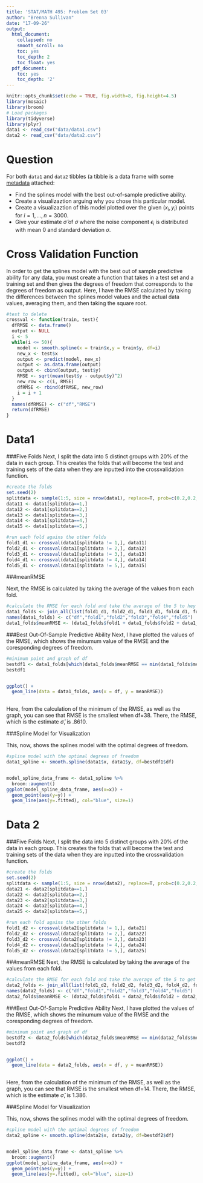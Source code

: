 ```yaml
---
title: 'STAT/MATH 495: Problem Set 03'
author: "Brenna Sullivan"
date: "17-09-26"
output:
  html_document:
    collapsed: no
    smooth_scroll: no
    toc: yes
    toc_depth: 2
    toc_float: yes
  pdf_document:
    toc: yes
    toc_depth: '2'
---
```


```r
knitr::opts_chunk$set(echo = TRUE, fig.width=8, fig.height=4.5)
library(mosaic)
library(broom)
# Load packages
library(tidyverse)
library(plyr)
data1 <- read_csv("data/data1.csv")
data2 <- read_csv("data/data2.csv")
```


# Question

For both `data1` and `data2` tibbles (a tibble is a data frame with some
[metadata](https://blog.rstudio.com/2016/03/24/tibble-1-0-0#tibbles-vs-data-frames) attached:

* Find the splines model with the best out-of-sample predictive ability.
* Create a visualizaztion arguing why you chose this particular model.
* Create a visualizaztion of this model plotted over the given $(x_i, y_i)$ points for $i=1,\ldots,n=3000$.
* Give your estimate $\widehat{\sigma}$ of $\sigma$ where the noise component $\epsilon_i$ is distributed with mean 0 and  standard deviation $\sigma$.


# Cross Validation Function

In order to get the splines model with the best out of sample predictive ability for any data, you must create a function that takes in a test set and a training set and then gives the degrees of freedom that corresponds to the degrees of freedom as output.  Here, I have the RMSE calculated by taking the differences between the splines model values and the actual data values, averaging them, and then taking the square root.
```r
#test to delete
crossval <- function(train, test){
  dfRMSE <- data.frame()
  output <- NULL
  i <- 5
  while(i <= 50){
    model <- smooth.spline(x = train$x,y = train$y, df=i)
    new_x <- test$x
    output <- predict(model, new_x)
    output <- as.data.frame(output)
    output <- cbind(output, test$y)
    RMSE <- sqrt(mean(test$y - output$y)^2)
    new_row <- c(i, RMSE)
    dfRMSE <- rbind(dfRMSE, new_row)
    i = i + 1
  }
  names(dfRMSE) <- c("df","RMSE")
  return(dfRMSE)
}
```


# Data1

###Five Folds
Next, I split the data into 5 distinct groups with 20% of the data in each group.  This creates the folds that will become the test and training sets of the data when they are inputted into the crossvalidation function.
```r
#create the folds
set.seed(2)
splitdata <- sample(1:5, size = nrow(data1), replace=T, prob=c(0.2,0.2,0.2,0.2,0.2))
data11 <- data1[splitdata==1,]
data12 <- data1[splitdata==2,]
data13 <- data1[splitdata==3,]
data14 <- data1[splitdata==4,]
data15 <- data1[splitdata==5,]

#run each fold agains the other folds
fold1_d1 <- crossval(data1[splitdata != 1,], data11)
fold2_d1 <- crossval(data1[splitdata != 2,], data12)
fold3_d1 <- crossval(data1[splitdata != 3,], data13)
fold4_d1 <- crossval(data1[splitdata != 4,], data14)
fold5_d1 <- crossval(data1[splitdata != 5,], data15)
```

###meanRMSE

Next, the RMSE is calculated by taking the average of the values from each fold.
```r
#calculate the RMSE for each fold and take the average of the 5 to hey meanRMSE
data1_folds <- join_all(list(fold1_d1, fold2_d1, fold3_d1, fold4_d1, fold5_d1), by = "df")
names(data1_folds) <- c("df","fold1","fold2","fold3","fold4","fold5")
data1_folds$meanRMSE <- (data1_folds$fold1 + data1_folds$fold2 + data1_folds$fold3 + data1_folds$fold4 + data1_folds$fold5)/5
```


###Best Out-Of-Sample Predictive Ability
Next, I have plotted the values of the RMSE, which shows the minumum value of the RMSE and the coresponding degrees of freedom.
```r
#minimum point and graph of df
bestdf1 <- data1_folds[which(data1_folds$meanRMSE == min(data1_folds$meanRMSE)),]
bestdf1


ggplot() +
  geom_line(data = data1_folds, aes(x = df, y = meanRMSE))
  
```

Here, from the calculation of the minimum of the RMSE, as well as the graph, you can see that RMSE is the smallest when df=38.  There, the RMSE, which is the estimate $\widehat{\sigma}$, is .8610.

###Spline Model for Visualization

This, now, shows the splines model with the optimal degrees of freedom. 
```r
#spline model with the optimal degrees of freedom
data1_spline <- smooth.spline(data1$x, data1$y, df=bestdf1$df)


model_spline_data_frame <- data1_spline %>%
  broom::augment()
ggplot(model_spline_data_frame, aes(x=x)) +
  geom_point(aes(y=y)) +
  geom_line(aes(y=.fitted), col="blue", size=1)
```


# Data 2

###Five Folds
Next, I split the data into 5 distinct groups with 20% of the data in each group.  This creates the folds that will become the test and training sets of the data when they are inputted into the crossvalidation function.
```r
#create the folds
set.seed(2)
splitdata <- sample(1:5, size = nrow(data2), replace=T, prob=c(0.2,0.2,0.2,0.2,0.2))
data21 <- data2[splitdata==1,]
data22 <- data2[splitdata==2,]
data23 <- data2[splitdata==3,]
data24 <- data2[splitdata==4,]
data25 <- data2[splitdata==5,]

#run each fold agains the other folds
fold1_d2 <- crossval(data2[splitdata != 1,], data21)
fold2_d2 <- crossval(data2[splitdata != 2,], data22)
fold3_d2 <- crossval(data2[splitdata != 3,], data23)
fold4_d2 <- crossval(data2[splitdata != 4,], data24)
fold5_d2 <- crossval(data2[splitdata != 5,], data25)
```

###meanRMSE
Next, the RMSE is calculated by taking the average of the values from each fold.
```r
#calculate the RMSE for each fold and take the average of the 5 to get meanRMSE
data2_folds <- join_all(list(fold1_d2, fold2_d2, fold3_d2, fold4_d2, fold5_d2), by = "df")
names(data2_folds) <- c("df","fold1","fold2","fold3","fold4","fold5")
data2_folds$meanRMSE <- (data2_folds$fold1 + data2_folds$fold2 + data2_folds$fold3 + data2_folds$fold4 + data2_folds$fold5)/5
```


###Best Out-Of-Sample Predictive Ability
Next, I have plotted the values of the RMSE, which shows the minumum value of the RMSE and the coresponding degrees of freedom.
```r
#minimum point and graph of df
bestdf2 <- data2_folds[which(data2_folds$meanRMSE == min(data2_folds$meanRMSE)),]
bestdf2


ggplot() +
  geom_line(data = data2_folds, aes(x = df, y = meanRMSE))
  
```

Here, from the calculation of the minimum of the RMSE, as well as the graph, you can see that RMSE is the smallest when df=14.  There, the RMSE, which is the estimate $\widehat{\sigma}$, is 1.386.

###Spline Model for Visualization

This, now, shows the splines model with the optimal degrees of freedom. 
```r
#spline model with the optimal degrees of freedom
data2_spline <- smooth.spline(data2$x, data2$y, df=bestdf2$df)


model_spline_data_frame <- data1_spline %>%
  broom::augment()
ggplot(model_spline_data_frame, aes(x=x)) +
  geom_point(aes(y=y)) +
  geom_line(aes(y=.fitted), col="blue", size=1)
```

